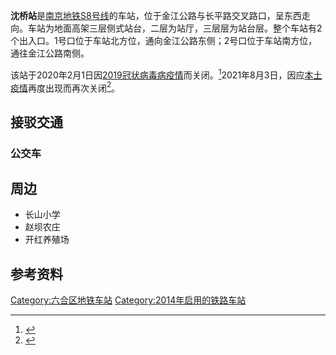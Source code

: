 {{Station Infobox
|Station Name = 沈桥
|Engname = Shenqiao
|linecolour = #ECA153
|Image = 20210320_沈桥站大字壁.jpg
|Caption = 
|Code = 
|Location = [[江苏省|江苏省]][[南京市|南京市]][[六合区|六合区]]
|Coord = {{coord|32.405959|118.898164|format=dms|type:railwaystation_region:CN}}
|Colour = 
|Type = 高架侧式车站
|connections = [[南京公交|南京公交]]
|Line = {{RailwayLineColor|#ECA153|■}}[[南京地铁S8号线|南京地铁S8号线]]
|Open = 2014年8月1日
|Platform = 1个
|Exit = 2个
|Openhours = 
|Time First = 
|Time Last = 
|Map = 
}}

'''沈桥站'''是[[南京地铁S8号线|南京地铁S8号线]]的车站，位于金江公路与长平路交叉路口，呈东西走向。车站为地面高架三层侧式站台，二层为站厅，三层层为站台层。整个车站有2个出入口。1号口位于车站北方位，通向金江公路东侧；2号口位于车站南方位，通往金江公路南侧。

该站于2020年2月1日因[[2019冠状病毒病疫情|2019冠状病毒病疫情]]而关闭。<ref>{{cite news|publisher=网易新闻|url=http://js.news.163.com/20/0201/09/F49RD21B04248E9B.html|title=2月1日起，南京江北两条地铁部分区段暂停运营|date=2020-02-01|accessdate=2020-02-01|archive-date=2020-02-01|archive-url=https://web.archive.org/web/20200201055853/http://js.news.163.com/20/0201/09/F49RD21B04248E9B.html|dead-url=no}}</ref>2021年8月3日，因应[[2021年南京禄口国际机场2019冠状病毒病聚集性疫情|本土疫情]]再度出现而再次关闭<ref>{{cite news |title=南京地铁1号线、3号线、S8号线部分区段停运 |url=https://www.bjnews.com.cn/detail/162789567114406.html |accessdate=2021-08-02 |work=新京报 |date=2021-08-02 |archive-date=2021-08-02 |archive-url=https://web.archive.org/web/20210802160552/https://www.bjnews.com.cn/detail/162789567114406.html |dead-url=no }}</ref>。

==接驳交通==
===公交车===
{{南京公交线路简单列表|station=沈桥地铁站（近1、2出口）|G62|628|629|630}}

==周边==
* 长山小学
* 赵坝农庄
* 开红养殖场
==参考资料==
{{reflist}}

{{宁天城际轨道交通车站}}

[[Category:六合区地铁车站|Category:六合区地铁车站]]
[[Category:2014年启用的铁路车站|Category:2014年启用的铁路车站]]